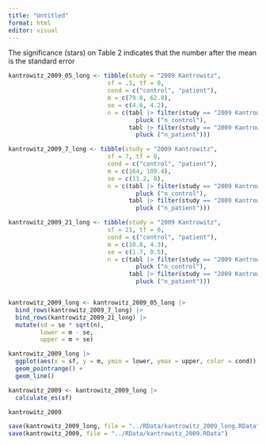 ```yaml
---
title: "Untitled"
format: html
editor: visual
---
```



The significance (stars) on Table 2 indicates that the number after the mean is the standard error 

```r
kantrowitz_2009_05_long <- tibble(study = "2009 Kantrowitz", 
                            sf = .5, tf = 0, 
                            cond = c("control", "patient"), 
                            m = c(79.8, 62.8), 
                            se = c(4.6, 4.2), 
                            n = c(tabl |> filter(study == "2009 Kantrowitz") |> 
                                    pluck ("n_control"),
                                  tabl |> filter(study == "2009 Kantrowitz") |> 
                                    pluck ("n_patient")))

kantrowitz_2009_7_long <- tibble(study = "2009 Kantrowitz", 
                            sf = 7, tf = 0, 
                            cond = c("control", "patient"), 
                            m = c(164, 109.4), 
                            se = c(11.2, 8), 
                            n = c(tabl |> filter(study == "2009 Kantrowitz") |> 
                                    pluck ("n_control"),
                                  tabl |> filter(study == "2009 Kantrowitz") |> 
                                    pluck ("n_patient")))

kantrowitz_2009_21_long <- tibble(study = "2009 Kantrowitz", 
                            sf = 21, tf = 0, 
                            cond = c("control", "patient"), 
                            m = c(10.8, 4.3), 
                            se = c(1.7, 0.5), 
                            n = c(tabl |> filter(study == "2009 Kantrowitz") |> 
                                    pluck ("n_control"),
                                  tabl |> filter(study == "2009 Kantrowitz") |> 
                                    pluck ("n_patient")))


kantrowitz_2009_long <- kantrowitz_2009_05_long |> 
  bind_rows(kantrowitz_2009_7_long) |> 
  bind_rows(kantrowitz_2009_21_long) |> 
  mutate(sd = se * sqrt(n), 
         lower = m - se, 
         upper = m + se) 

kantrowitz_2009_long |>
  ggplot(aes(x = sf, y = m, ymin = lower, ymax = upper, color = cond)) +
  geom_pointrange() +
  geom_line()
```

```r
kantrowitz_2009 <- kantrowitz_2009_long |> 
  calculate_es(sf)

kantrowitz_2009
```

```r
save(kantrowitz_2009_long, file = "../RData/kantrowitz_2009_long.RData")
save(kantrowitz_2009, file = "../RData/kantrowitz_2009.RData")
```
